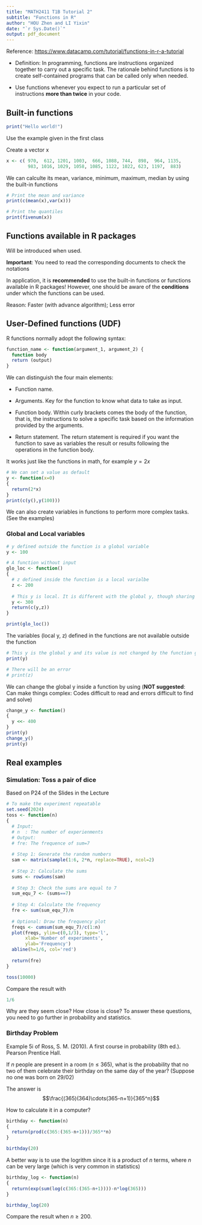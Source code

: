 ---
title: "MATH2411 T1B Tutorial 2"
subtitle: "Functions in R"
author: "HOU Zhen and LI Yixin"
date: "`r Sys.Date()`"
output: pdf_document
---
Reference: <https://www.datacamp.com/tutorial/functions-in-r-a-tutorial>

- Definition: In programming, functions are instructions organized together to carry out a specific task. The rationale behind functions is to create self-contained programs that can be called only when needed. 

- Use functions whenever you expect to run a particular set of instructions **more than twice** in your code.


## Built-in functions
```{r}
print("Hello world!")
```

Use the example given in the first class

Create a vector x
```{r}
x <- c( 970,  612, 1201, 1003,  666, 1088, 744,  898,  964, 1135, 
        983, 1016, 1029, 1058, 1085, 1122, 1022, 623, 1197,  883)
```

We can calculte its mean, variance, minimum, maximum, median by using the built-in functions
```{r}
# Print the mean and variance
print(c(mean(x),var(x)))

# Print the quantiles
print(fivenum(x))
```

## Functions available in R packages

Will be introduced when used.

**Important**: You need to read the corresponding documents to check the notations


In application, it is **recommended** to use the built-in functions or functions available in R packages! However, one should be aware of the **conditions** under which the functions can be used.

Reason: Faster (with advance algorithm); Less error

\newpage
## User-Defined functions (UDF)

R functions normally adopt the following syntax:

```R
function_name <- function(argument_1, argument_2) { 
  function body
  return (output)
}
```
We can distinguish the four main elements:

- Function name. 

- Arguments. Key for the function to know what data to take as input.

- Function body. Within curly brackets comes the body of the function, that is, the instructions to solve a specific task based on the information provided by the arguments. 

- Return statement. The return statement is required if you want the function to save as variables the result or results following the operations in the function body. 

It works just like the functions in math, for example $y=2x$
```{r}
# We can set a value as default
y <- function(x=0)
{
  return(2*x)
}
print(c(y(),y(100)))
```
We can also create variables in functions to perform more complex tasks. (See the examples)

### Global and Local variables
```{r}
# y defined outside the function is a global variable
y <- 100

# A function without input
glo_loc <- function()
{
  # z defined inside the function is a local varialbe
  z <- 200
  
  # This y is local. It is different with the global y, though sharing the same name
  y <- 300
  return(c(y,z))
}

print(glo_loc())
```
The variables (local y, z) defined in the functions are not available outside the function
```{r}
# This y is the global y and its value is not changed by the function glo_loc
print(y)

# There will be an error
# print(z)
```
We can change the global y inside a function by using \texttt{<<-} (**NOT suggested**: Can make things complex: Codes difficult to read and errors difficult to find and solve)
```{r}
change_y <- function()
{
  y <<- 400
}
print(y)
change_y()
print(y)
```

## Real examples

### Simulation: Toss a pair of dice

Based on P24 of the Slides in the Lecture
```{r}
# To make the experiment repeatable
set.seed(2024)
toss <- function(n)
{
  # Input:
  # n  : The number of experienments
  # Output:
  # fre: The frequence of sum=7
  
  # Step 1: Generate the random numbers
  sam <- matrix(sample(1:6, 2*n, replace=TRUE), ncol=2)
  
  # Step 2: Calculate the sums
  sums <- rowSums(sam)
  
  # Step 3: Check the sums are equal to 7
  sum_equ_7 <- (sums==7)
  
  # Step 4: Calculate the frequency
  fre <- sum(sum_equ_7)/n
  
  # Optional: Draw the frequency plot
  freqs <- cumsum(sum_equ_7)/c(1:n)
  plot(freqs, ylim=c(0,1/3), type='l', 
       xlab='Number of experiments',
       ylab='Frequency')
  abline(h=1/6, col='red')
  
  return(fre)
}

toss(10000)
```
Compare the result with 
```{r}
1/6
```
Why are they seem close? How close is close? To answer these questions, you need to go further in probability and statistics.

### Birthday Problem

Example 5i of Ross, S. M. (2010). A first course in probability (8th ed.). Pearson Prentice Hall.

If $n$ people are present in a room ($n\leqslant 365$), what is the probability that no two of them celebrate their birthday on the same day of the year? (Suppose no one was born on 29/02)

The answer is 
$$\frac{(365)(364)\cdots(365-n+1)}{365^n}$$

How to calculate it in a computer?
```{r}
birthday <- function(n)
{
  return(prod(c(365:(365-n+1)))/365**n)
}

birthday(20)
```
A better way is to use the logrithm since it is a product of $n$ terms, where $n$ can be very large (which is very common in statistics)
```{r}
birthday_log <- function(n)
{
  return(exp(sum(log(c(365:(365-n+1))))-n*log(365)))
}

birthday_log(20)
```
Compare the result when $n\geqslant 200$.
